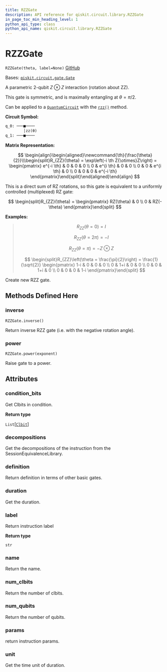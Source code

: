 ```yaml
---
title: RZZGate
description: API reference for qiskit.circuit.library.RZZGate
in_page_toc_min_heading_level: 1
python_api_type: class
python_api_name: qiskit.circuit.library.RZZGate
---
```


# RZZGate

<span id="qiskit.circuit.library.RZZGate" />

`RZZGate(theta, label=None)` [GitHub](https://github.com/qiskit/qiskit/tree/stable/0.23/qiskit/circuit/library/standard_gates/rzz.py "view source code")

Bases: [`qiskit.circuit.gate.Gate`](qiskit.circuit.Gate "qiskit.circuit.gate.Gate")

A parametric 2-qubit $Z \otimes Z$ interaction (rotation about ZZ).

This gate is symmetric, and is maximally entangling at $\theta = \pi/2$.

Can be applied to a [`QuantumCircuit`](qiskit.circuit.QuantumCircuit "qiskit.circuit.QuantumCircuit") with the [`rzz()`](qiskit.circuit.QuantumCircuit#rzz "qiskit.circuit.QuantumCircuit.rzz") method.

**Circuit Symbol:**

```python
q_0: ───■────
        │zz(θ)
q_1: ───■────
```

**Matrix Representation:**

$$
 \begin{align}\begin{aligned}\newcommand{\th}{\frac{\theta}{2}}\\\begin{split}R_{ZZ}(\theta) = \exp\left(-i \th Z{\otimes}Z\right) =
    \begin{pmatrix}
        e^{-i \th} & 0 & 0 & 0 \\
        0 & e^{i \th} & 0 & 0 \\
        0 & 0 & e^{i \th} & 0 \\
        0 & 0 & 0 & e^{-i \th}
    \end{pmatrix}\end{split}\end{aligned}\end{align} 
$$

This is a direct sum of RZ rotations, so this gate is equivalent to a uniformly controlled (multiplexed) RZ gate:

$$
\begin{split}R_{ZZ}(\theta) =
    \begin{pmatrix}
        RZ(\theta) & 0 \\
        0 & RZ(-\theta)
    \end{pmatrix}\end{split}
$$

**Examples:**

> $$
> R_{ZZ}(\theta = 0) = I
> $$
>
> $$
> R_{ZZ}(\theta = 2\pi) = -I
> $$
>
> $$
> R_{ZZ}(\theta = \pi) = - Z \otimes Z
> $$
>
> $$
> \begin{split}R_{ZZ}\left(\theta = \frac{\pi}{2}\right) = \frac{1}{\sqrt{2}}
>                         \begin{pmatrix}
>                             1-i & 0 & 0 & 0 \\
>                             0 & 1+i & 0 & 0 \\
>                             0 & 0 & 1+i & 0 \\
>                             0 & 0 & 0 & 1-i
>                         \end{pmatrix}\end{split}
> $$

Create new RZZ gate.

## Methods Defined Here

### inverse

<span id="qiskit.circuit.library.RZZGate.inverse" />

`RZZGate.inverse()`

Return inverse RZZ gate (i.e. with the negative rotation angle).

### power

<span id="qiskit.circuit.library.RZZGate.power" />

`RZZGate.power(exponent)`

Raise gate to a power.

## Attributes

<span id="qiskit.circuit.library.RZZGate.condition_bits" />

### condition\_bits

Get Clbits in condition.

**Return type**

`List`\[[`Clbit`](qiskit.circuit.Clbit "qiskit.circuit.classicalregister.Clbit")]

<span id="qiskit.circuit.library.RZZGate.decompositions" />

### decompositions

Get the decompositions of the instruction from the SessionEquivalenceLibrary.

<span id="qiskit.circuit.library.RZZGate.definition" />

### definition

Return definition in terms of other basic gates.

<span id="qiskit.circuit.library.RZZGate.duration" />

### duration

Get the duration.

<span id="qiskit.circuit.library.RZZGate.label" />

### label

Return instruction label

**Return type**

`str`

<span id="qiskit.circuit.library.RZZGate.name" />

### name

Return the name.

<span id="qiskit.circuit.library.RZZGate.num_clbits" />

### num\_clbits

Return the number of clbits.

<span id="qiskit.circuit.library.RZZGate.num_qubits" />

### num\_qubits

Return the number of qubits.

<span id="qiskit.circuit.library.RZZGate.params" />

### params

return instruction params.

<span id="qiskit.circuit.library.RZZGate.unit" />

### unit

Get the time unit of duration.

